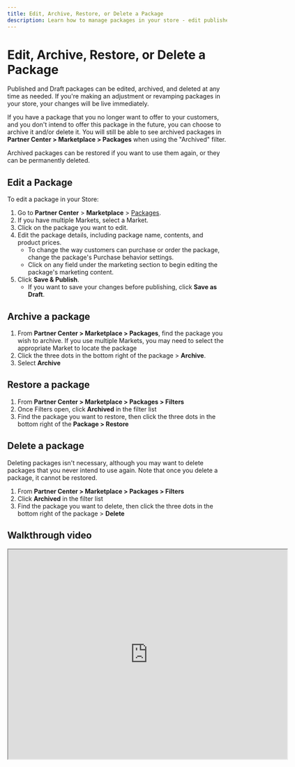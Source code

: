 ```yaml
---
title: Edit, Archive, Restore, or Delete a Package
description: Learn how to manage packages in your store - edit published packages, archive packages you no longer want to offer, restore archived packages, or permanently delete them.
---
```


# Edit, Archive, Restore, or Delete a Package

Published and Draft packages can be edited, archived, and deleted at any time as needed. If you're making an adjustment or revamping packages in your store, your changes will be live immediately.

If you have a package that you no longer want to offer to your customers, and you don't intend to offer this package in the future, you can choose to archive it and/or delete it. You will still be able to see archived packages in **Partner Center > Marketplace > Packages** when using the "Archived" filter.

Archived packages can be restored if you want to use them again, or they can be permanently deleted.

## Edit a Package

To edit a package in your Store:

1. Go to **Partner Center** > **Marketplace** > [Packages](https://partners.vendasta.com/marketplace/manage-store/store).
2. If you have multiple Markets, select a Market.
3. Click on the package you want to edit.
4. Edit the package details, including package name, contents, and product prices.
   - To change the way customers can purchase or order the package, change the package's Purchase behavior settings.
   - Click on any field under the marketing section to begin editing the package's marketing content.
5. Click **Save & Publish**.
   - If you want to save your changes before publishing, click **Save as Draft**.

## Archive a package

1. From **Partner Center > Marketplace > Packages**, find the package you wish to archive. If you use multiple Markets, you may need to select the appropriate Market to locate the package
2. Click the three dots in the bottom right of the package > **Archive**.
3. Select **Archive**

## Restore a package

1. From **Partner Center > Marketplace > Packages > Filters**
2. Once Filters open, click **Archived** in the filter list
3. Find the package you want to restore, then click the three dots in the bottom right of the **Package > Restore**

## Delete a package

Deleting packages isn't necessary, although you may want to delete packages that you never intend to use again. Note that once you delete a package, it cannot be restored.

1. From **Partner Center > Marketplace > Packages > Filters**
2. Click **Archived** in the filter list
3. Find the package you want to delete, then click the three dots in the bottom right of the package > **Delete**

## Walkthrough video

<iframe 
  src="https://drive.google.com/file/d/1reJejr8GPxZHrIfRwBDPboxQUln36N-H/preview" 
  width="640" 
  height="480" 
  allowFullScreen
></iframe>